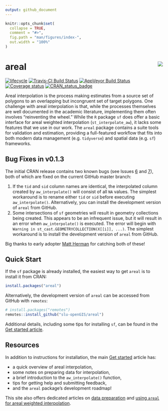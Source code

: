 ```yaml
---
output: github_document
---
```


<!-- README.md is generated from README.Rmd. Please edit that file -->

```r
knitr::opts_chunk$set(
  collapse = TRUE,
  comment = "#>",
  fig.path = "man/figures/index-",
  out.width = "100%"
)
```

# areal <img src="man/figures/arealLogo.png" align="right" />

[![lifecycle](https://img.shields.io/badge/lifecycle-maturing-blue.svg)](https://www.tidyverse.org/lifecycle/#maturing)
[![Travis-CI Build Status](https://travis-ci.org/slu-openGIS/areal.svg?branch=master)](https://travis-ci.org/slu-openGIS/areal)
[![AppVeyor Build Status](https://ci.appveyor.com/api/projects/status/github/slu-openGIS/areal?branch=master&svg=true)](https://ci.appveyor.com/project/chris-prener/areal)
[![Coverage status](https://codecov.io/gh/slu-openGIS/areal/branch/master/graph/badge.svg)](https://codecov.io/github/slu-openGIS/areal?branch=master)
[![CRAN_status_badge](http://www.r-pkg.org/badges/version/areal)](https://cran.r-project.org/package=areal)

Areal interpolation is the process making estimates from a source set of polygons to an overlapping but incongruent set of target polygons. One challenge with areal interpolation is that, while the processes themselves are well documented in the academic literature, implementing them often involves "reinventing the wheel." While the `R` package `sf` does offer a basic interface for areal weighted interpolation (`st_interpolate_aw`), it lacks some features that we use in our work. The `areal` package contains a suite tools for validation and estimation, providing a full-featured workflow that fits into both modern data management (e.g. `tidyverse`) and spatial data (e.g. `sf`) frameworks.

## Bug Fixes in v0.1.3
The initial CRAN release contains two known bugs (see Issues [6](https://github.com/slu-openGIS/areal/issues/6) and [7](https://github.com/slu-openGIS/areal/issues/7)), both of which are fixed on the current GitHub master branch:

1. If the `tid` and `sid` column names are identical, the interpolated column created by `aw_interpolate()` will consist of all `NA` values. The simplest workaround is to rename either `tid` or `sid` before executing `aw_interpolate()`. Alternatively, you can install the development version of `areal` from GitHub.
2. Some intersections of `sf` geometries will result in geometry collections being created. This appears to be an infrequent issue, but it will result in an error when `aw_interpolate()` is executed. The error will begin with `Warning in st_cast.GEOMETRYCOLLECTION(X[[i]], ...)`. The simplest workaround is to install the development version of `areal` from GitHub.

Big thanks to early adopter [Matt Herman](https://github.com/mfherman) for catching both of these!

## Quick Start
If the `sf` package is already installed, the easiest way to get `areal` is to install it from CRAN:

``` r
install.packages("areal")
```

Alternatively, the development version of `areal` can be accessed from GitHub with `remotes`:

```r
# install.packages("remotes")
remotes::install_github("slu-openGIS/areal")
```

Additional details, including some tips for installing `sf`, can be found in the [Get started article](articles/areal.html#getting-started).

## Resources
In addition to instructions for installation, the main [Get started](articles/areal.html) article has:

  * a quick overview of areal interpolation,
  * some notes on preparing data for interpolation,
  * a brief introduction to the `aw_interpolate()` function,
  * tips for getting help and submitting feedback, 
  * and the `areal` package's development roadmap!
  
This site also offers dedicated articles on [data preparation](articles/data-preparation.html) and [using `areal` for areal weighted interpolation](articles/areal-weighted-interpolation.html).
